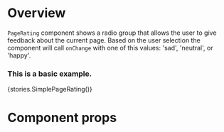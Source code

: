 
<Meta title="Modules/Content/Components/PageRating" component={PageRating} />

# Overview

`PageRating` component shows a radio group that allows the user to give feedback about
the current page. Based on the user selection the component will call `onChange` with one of this
values: 'sad', 'neutral', or 'happy'.

### This is a basic example.

<Preview>
    <Story name="PageRating">{stories.SimplePageRating()}</Story>
</Preview>

# Component props

<Props of={PageRating} />
